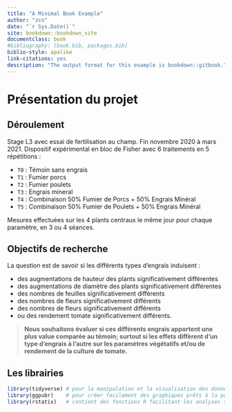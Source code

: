 ```yaml
--- 
title: "A Minimal Book Example"
author: "zco"
date: "`r Sys.Date()`"
site: bookdown::bookdown_site
documentclass: book
#bibliography: [book.bib, packages.bib]
biblio-style: apalike
link-citations: yes
description: "The output format for this example is bookdown::gitbook."
---
```


# Présentation du projet

## Déroulement

Stage L3 avec essai de fertilisation au champ. Fin novembre 2020 à mars 2021. Dispositif expérimental en bloc de Fisher avec 6 traitements en 5 répétitions :

- `T0` : Témoin sans engrais
- `T1` : Fumier porcs
- `T2` : Fumier poulets
- `T3` : Engrais mineral
- `T4` : Combinaison 50% Fumier de Porcs + 50% Engrais Minéral
- `T5` : Combinaison 50% Fumier de Poulets + 50% Engrais Minéral

Mesures effectuées sur les 4 plants centraux le même jour pour chaque paramètre, en 3 ou 4 séances. 


## Objectifs de recherche

La question est de savoir si les différents types d'engrais induisent :

- des augmentations de hauteur des plants significativement différentes
- des augmentations de diamètre des plants significativement différentes
- des nombres de feuilles significativement différents
- des nombres de fleurs significativement différents
- des nombres de fleurs significativement différents
- ou des rendement tomate significativement différents.

> **Nous souhaitons évaluer si ces différents engrais apportent une plus value comparée au témoin; surtout si les effets diffèrent d'un type d'engrais à l'autre sur les paramètres végétatifs et/ou de rendement de la culture de tomate.**


## Les librairies

```r
library(tidyverse) # pour la manipulation et la visualisation des données
library(ggpubr)    # pour créer facilement des graphiques prêts à la publication
library(rstatix)   # contient des fonctions R facilitant les analyses statistiques
```






